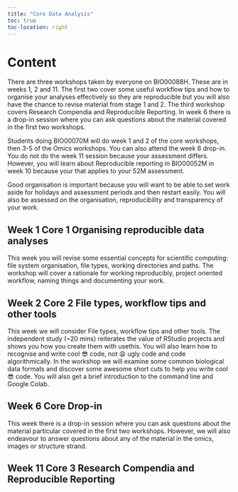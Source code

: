 ```yaml
---
title: "Core Data Analysis"
toc: true
toc-location: right
---
```


# Content
There are three workshops taken by everyone on BIO00088H. These are in weeks 1, 2 and 11. The first two cover some useful workflow tips and how to organise your analyses effectively so they are reproducible but you will also have the chance to revise material from stage 1 and 2. The third workshop covers Research Compendia and Reproducible Reporting. In week 6 there is a drop-in session where you can ask questions about the material covered in the first two workshops.

Students doing BIO00070M will do week 1 and 2 of the core workshops, then 3-5 of the Omics workshops. You can also attend the week 6 drop-in.  You do not do the week 11 session because your assessment differs. However, you will learn about Reproducible reporting in BIO00052M in week 10 because your that applies to your 52M assessment.

Good organisation is important because you will want to be able to set work aside for holidays and assessment periods and then restart easily. You will also be assessed on the organisation, reproducibility and transparency of your work. 

## Week 1 Core 1 Organising reproducible data analyses

This week you will revise some essential concepts for scientific computing: file system organisation, file types, working directories and paths. The workshop will cover a rationale for working reproducibly, project oriented workflow, naming things and documenting your work.


## Week 2 Core 2 File types, workflow tips and other tools

This week we will consider File types, workflow tips and other tools. The independent study (~20 mins)  reiterates the value of RStudio projects and shows you how you create them with usethis. You will also learn how to recognise and write cool 😎 code, not 😩 ugly code and code algorithmically. In the workshop we will examine some common biological data formats and discover some awesome short cuts to help you write cool 😎 code. You will also get a brief introduction to the command line and Google Colab.


## Week 6 Core Drop-in

This week there is a drop-in session where you can ask questions about the material particular covered in the first two workshops. However, we will also endeavour to answer questions about any of the material in the omics, images or structure strand.

## Week 11 Core 3 Research Compendia and Reproducible Reporting

<!-- Before -->
<!--  (BIO00058M-Data-science-2020/slides/03_repro_and_intro_to_rmarkdown and BIO00058M-Data-science-2020/slides/04_advanced_rmarkdown.html) -->
<!-- Literate programming -->
<!-- What is quarto -->
<!-- markdown basics: text, code chunks, headings -->
<!-- yaml -->
<!-- automatic numbering of figures and tables -->
<!-- cross references -->
<!-- special characters -->
<!-- citations -->

<!-- Workshop -->

<!-- practice doing the above with your project and data -->


